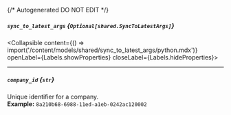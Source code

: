 {/* Autogenerated DO NOT EDIT  */}

##### `sync_to_latest_args` *{`Optional[shared.SyncToLatestArgs]`}*
<Collapsible content={() => import('/content/models/shared/sync_to_latest_args/python.mdx')} openLabel={Labels.showProperties} closeLabel={Labels.hideProperties}>
</Collapsible>

---
##### `company_id` *{`str`}*
Unique identifier for a company.
<br/>
**Example:** `8a210b68-6988-11ed-a1eb-0242ac120002`


